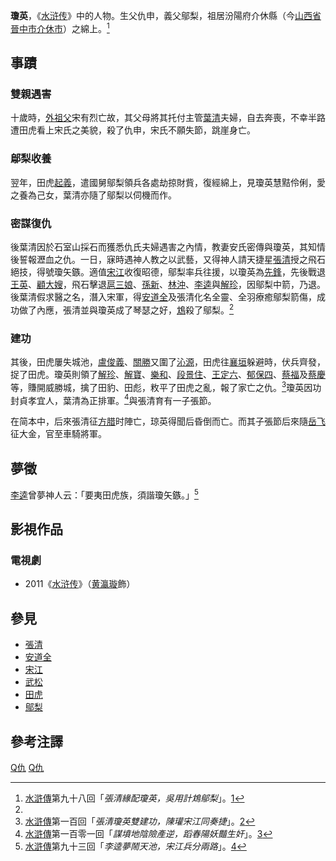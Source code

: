 {{水浒人物
|人物姓名 = 仇瓊英
|座次 =
|星名 =
|绰号 = 瓊矢鏃
|身份 =
|使用兵器 = 方天畫戟、飛石
|梁山职司 =
|出场回目 = 098
|赞诗 = 金钗插凤，掩映乌云；<br />铠甲披银，光欺瑞雪。<br />踏宝镫鞋翘尖红，<br />提画戟手舒嫩玉。<br />柳腰端跨，叠胜带紫色飘摇；<br />玉体轻盈，挑绣袍红霞笼罩。<br />脸推三月桃花，眉扫初春柳叶。<br />锦袋暗藏打将石，年方二八女将军。 
}}
'''瓊英'''，《[[水浒传|水浒传]]》中的人物。生父仇申，義父鄔梨，祖居汾陽府介休縣（今[[山西省|山西省]][[晉中市|晉中市]][[介休市|介休市]]）之綿上。<ref name="#1">[[水滸傳|水滸傳]]第九十八回「''張清緣配瓊英，吳用計鴆鄔梨''」。[http://zh.wikisource.org/zh-hant/%E6%B0%B4%E6%BB%B8%E5%82%B3/%E7%AC%AC098%E5%9B%9E]{{dead link|date=2018年3月 |bot=InternetArchiveBot |fix-attempted=yes }}</ref>

==事蹟==
===雙親遇害===
十歲時，[[外祖父|外祖父]]宋有烈亡故，其父母將其托付主管[[葉清|葉清]]夫婦，自去奔喪，不幸半路遭田虎看上宋氏之美貌，殺了仇申，宋氏不願失節，跳崖身亡。

===鄔梨收養===
翌年，田虎[[起義|起義]]，遣國舅鄔梨領兵各處劫掠財貲，復經綿上，見瓊英慧黠伶俐，愛之養為己女，葉清亦隨了鄔梨以伺機而作。

===密謀復仇===
後葉清因於石室山採石而獲悉仇氏夫婦遇害之內情，教妻安氏密傳與瓊英，其知情後誓報瀝血之仇。一日，寐時遇神人教之以武藝，又得神人請天捷星[[張清_(水滸傳)|張清]]授之飛石絕技，得號瓊矢鏃。適值[[宋江|宋江]]收復昭德，鄔梨率兵往援，以瓊英為[[先鋒|先鋒]]，先後戰退[[王英|王英]]、[[顧大嫂|顧大嫂]]，飛石擊退[[扈三娘|扈三娘]]、[[孫新|孫新]]、[[林沖|林沖]]、[[李逵|李逵]]與[[解珍|解珍]]，因鄔梨中箭，乃退。後葉清假求醫之名，潛入宋軍，得[[安道全|安道全]]及張清化名全靈、全羽療癒鄔梨箭傷，成功做了內應，張清並與瓊英成了琴瑟之好，[[鴆|鴆]]殺了鄔梨。<ref name="#1"/>

===建功===
其後，田虎屢失城池，[[盧俊義|盧俊義]]、[[關勝|關勝]]又圍了[[沁源|沁源]]，田虎往[[襄垣|襄垣]]躲避時，伏兵齊發，捉了田虎。瓊英則領了[[解珍|解珍]]、[[解寶|解寶]]、[[樂和|樂和]]、[[段景住|段景住]]、[[王定六|王定六]]、[[郁保四|郁保四]]、[[蔡福|蔡福]]及[[蔡慶|蔡慶]]等，賺開威勝城，擒了田豹、田彪，敉平了田虎之亂，報了家亡之仇。<ref>[[水滸傳|水滸傳]]第一百回「''張清瓊英雙建功，陳瓘宋江同奏捷''」。[http://zh.wikisource.org/zh-hant/%E6%B0%B4%E6%BB%B8%E5%82%B3/%E7%AC%AC100%E5%9B%9E]{{dead link|date=2018年3月 |bot=InternetArchiveBot |fix-attempted=yes }}</ref>瓊英因功封貞孝宜人，葉清為正排軍。<ref>[[水滸傳|水滸傳]]第一百零一回「''謀墳地陰險產逆，蹈春陽妖豔生奸''」。[http://zh.wikisource.org/zh-hant/%E6%B0%B4%E6%BB%B8%E5%82%B3/%E7%AC%AC101%E5%9B%9E]{{dead link|date=2018年3月 |bot=InternetArchiveBot |fix-attempted=yes }}</ref>與張清育有一子張節。

在简本中，后來張清征[[方腊|方腊]]时陣亡，琼英得聞后昏倒而亡。而其子張節后來隨[[岳飞|岳飞]]征大金，官至車騎將軍。

==夢徵==
[[李逵|李逵]]曾夢神人云：「要夷田虎族，須諧瓊矢鏃。」<ref>[[水滸傳|水滸傳]]第九十三回「''李逵夢鬧天池，宋江兵分兩路''」。[http://zh.wikisource.org/zh-hant/%E6%B0%B4%E6%BB%B8%E5%82%B3/%E7%AC%AC093%E5%9B%9E]{{dead link|date=2018年3月 |bot=InternetArchiveBot |fix-attempted=yes }}</ref>
 
==影視作品==
===電視劇===
*2011《[[水浒传_(2011年电视剧)|水浒传]]》（[[黄瀛璇|黄瀛璇]]飾）

==參見==
*[[張清|張清]]
*[[安道全|安道全]]
*[[宋江|宋江]]
*[[武松|武松]]
*[[田虎|田虎]]
*[[鄔梨|鄔梨]]

==參考注譯==
{{reflist|2}}

[[Category:水浒传人物|Q仇]]
[[Category:仇姓|Q仇]]